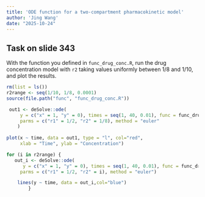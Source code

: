 ```yaml
---
title: 'ODE function for a two-compartment pharmacokinetic model'
author: 'Jing Wang'
date: "2025-10-24"
---
```


## Task on slide 343

With the function you defined in `func_drug_conc.R`, run the drug concentration
model with `r2` taking values uniformly between 1/8 and 1/10, and plot the results.

```r
rm(list = ls())
r2range <- seq(1/10, 1/8, 0.0001)
source(file.path("func", "func_drug_conc.R"))

 out1 <- deSolve::ode(
     y = c("x" = 1, "y" = 0), times = seq(1, 40, 0.01), func = func_drug_conc,
     parms = c("r1" = 1/2, "r2" = 1/8), method = "euler"
    )
 
plot(x ~ time, data = out1, type = "l", col="red",
     xlab = "Time", ylab = "Concentration")

for (i in r2range) {
   out_i <- deSolve::ode(
      y = c("x" = 1, "y" = 0), times = seq(1, 40, 0.01), func = func_drug_conc,
     parms = c("r1" = 1/2, "r2" = i), method = "euler")

    lines(y ~ time, data = out_i,col="blue")
        }
            
```
